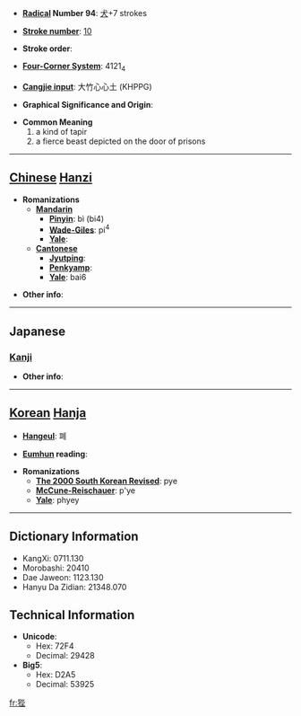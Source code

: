 * '''[[Wiktionary:Chinese radical index| Radical]] Number 94''': [[Wiktionary:Chinese radical index 犬|犬]]+7 strokes

* '''[[Wiktionary:Chinese total strokes index|Stroke number]]''': [[Wiktionary:Chinese total strokes index 10|10]]

* '''Stroke order''': 

* '''[[Wiktionary:Chinese four corner index|Four-Corner System]]''': 4121<sub>4</sub>

* '''[[Wiktionary:Chinese Cangjie index|Cangjie input]]''': 大竹心心土 (KHPPG)

* '''Graphical Significance and Origin''': 

* '''Common Meaning'''
*#a kind of tapir
*# a fierce beast depicted on the door of prisons


----

== [[Chinese]] [[Hanzi]] ==

* '''Romanizations'''
** '''[[Mandarin]]'''
*** '''[[Pinyin]]''': bì (bi4)
*** '''[[Wade-Giles]]''': pi<sup>4</sup>
*** '''[[Yale]]''': 
** '''[[Cantonese]]'''
*** '''[[Jyutping]]''':
*** '''[[Penkyamp]]''': 
*** '''[[Yale]]''': bai6

* '''Other info''': 

----

==Japanese==
===[[Kanji]]===
{{kanji|on readings=[[へい]] (hei), [[はい]] (hai), [[ばい]] (bai)|kun readings=}}

* '''Other info''':  

----

== [[Korean]] [[Hanja]] ==

* '''[[Hangeul]]''': 폐

* '''[[Eumhun]] reading''': 

* '''Romanizations'''
** '''[[The 2000 South Korean Revised Romanization|The 2000 South Korean Revised]]''': pye
** '''[[McCune-Reischauer]]''': p'ye
** '''[[Yale]]''': phyey

----

== Dictionary Information ==

* KangXi: 0711.130
* Morobashi: 20410
* Dae Jaweon: 1123.130
* Hanyu Da Zidian: 21348.070

== Technical Information ==

* '''Unicode''':
** Hex: 72F4
** Decimal: 29428
* '''Big5''':
** Hex: D2A5
** Decimal: 53925

[[fr:狴]]